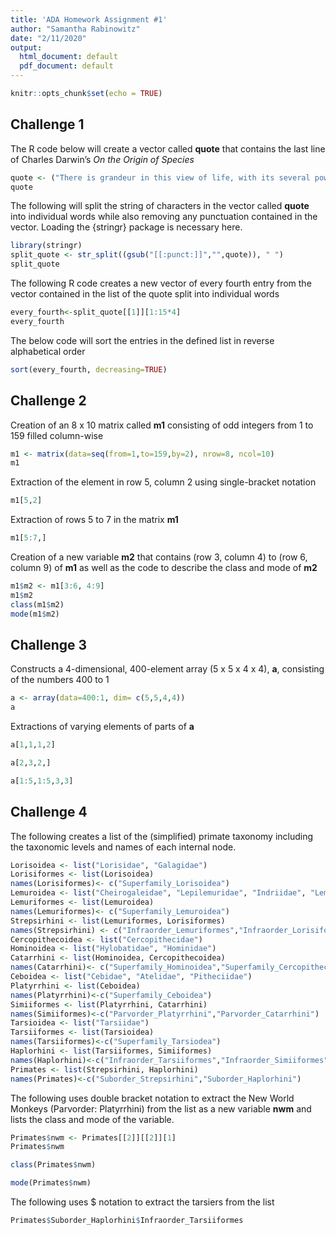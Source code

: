 ```yaml
---
title: 'ADA Homework Assignment #1'
author: "Samantha Rabinowitz"
date: "2/11/2020"
output:
  html_document: default
  pdf_document: default
---
```


```r
knitr::opts_chunk$set(echo = TRUE)
```

## Challenge 1

The R code below will create a vector called **quote** that contains the last line of Charles Darwin's *On the Origin of Species*

```R
quote <- ("There is grandeur in this view of life, with its several powers, having been originally breathed by the Creator into a few forms or into one; and that, whilst this planet has gone circling on according to the fixed law of gravity, from so simple a beginning endless forms most beautiful and most wonderful have been, and are being evolved.")
quote
```

The following will split the string of characters in the vector called **quote** into individual words while also removing any punctuation contained in the vector. Loading the {stringr} package is necessary here.
```R
library(stringr)
split_quote <- str_split((gsub("[[:punct:]]","",quote)), " ")
split_quote
```

The following R code creates a new vector of every fourth entry from the vector contained in the list of the quote split into individual words
```R
every_fourth<-split_quote[[1]][1:15*4]
every_fourth
```

The below code will sort the entries in the defined list in reverse alphabetical order
```R
sort(every_fourth, decreasing=TRUE)
```

## Challenge 2

Creation of an 8 x 10 matrix called **m1** consisting of odd integers from 1 to 159 filled column-wise
```R
m1 <- matrix(data=seq(from=1,to=159,by=2), nrow=8, ncol=10)
m1
```

Extraction of the element in row 5, column 2 using single-bracket notation
```R
m1[5,2]
```

Extraction of rows 5 to 7 in the matrix **m1**
```R
m1[5:7,]
```

Creation of a new variable **m2** that contains (row 3, column 4) to (row 6, column 9) of **m1** as well as the code to describe the class and mode of **m2**
```R
m1$m2 <- m1[3:6, 4:9]
m1$m2
class(m1$m2)
mode(m1$m2)
```

## Challenge 3

Constructs a 4-dimensional, 400-element array (5 x 5 x 4 x 4), **a**, consisting of the numbers 400 to 1 
```R
a <- array(data=400:1, dim= c(5,5,4,4))
a
```

Extractions of varying elements of parts of **a**
```R
a[1,1,1,2]

a[2,3,2,]

a[1:5,1:5,3,3]
```

## Challenge 4

The following creates a list of the (simplified) primate taxonomy including the taxonomic levels and names of each internal node.
```R
Lorisoidea <- list("Lorisidae", "Galagidae")
Lorisiformes <- list(Lorisoidea)
names(Lorisiformes)<- c("Superfamily_Lorisoidea")
Lemuroidea <- list("Cheirogaleidae", "Lepilemuridae", "Indriidae", "Lemuridae", "Daubentoniidae")
Lemuriformes <- list(Lemuroidea)
names(Lemuriformes)<- c("Superfamily_Lemuroidea")
Strepsirhini <- list(Lemuriformes, Lorisiformes)
names(Strepsirhini) <- c("Infraorder_Lemuriformes","Infraorder_Lorisiformes")
Cercopithecoidea <- list("Cercopithecidae")
Hominoidea <- list("Hylobatidae", "Hominidae")
Catarrhini <- list(Hominoidea, Cercopithecoidea)
names(Catarrhini)<- c("Superfamily_Hominoidea","Superfamily_Cercopithecoidea")
Ceboidea <- list("Cebidae", "Atelidae", "Pitheciidae")
Platyrrhini <- list(Ceboidea)
names(Platyrrhini)<-c("Superfamily_Ceboidea")
Simiiformes <- list(Platyrrhini, Catarrhini)
names(Simiiformes)<-c("Parvorder_Platyrrhini","Parvorder_Catarrhini")
Tarsioidea <- list("Tarsiidae")
Tarsiiformes <- list(Tarsioidea)
names(Tarsiiformes)<-c("Superfamily_Tarsiodea")
Haplorhini <- list(Tarsiiformes, Simiiformes)
names(Haplorhini)<-c("Infraorder_Tarsiiformes","Infraorder_Simiiformes")
Primates <- list(Strepsirhini, Haplorhini)
names(Primates)<-c("Suborder_Strepsirhini","Suborder_Haplorhini")
```

The following uses double bracket notation to extract the New World Monkeys (Parvorder: Platyrrhini) from the list as a new variable **nwm** and lists the class and mode of the variable.
```R
Primates$nwm <- Primates[[2]][[2]][1]
Primates$nwm

class(Primates$nwm)

mode(Primates$nwm)
```

The following uses $ notation to extract the tarsiers from the list
```R
Primates$Suborder_Haplorhini$Infraorder_Tarsiiformes
```